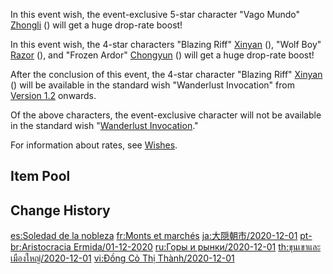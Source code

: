 {{Wish
|name              = Gentry of Hermitage 2020-12-01
|image             = Gentry of Hermitage 2020-12-01.png
|type              = Character Event
|duration          = event
|time_start        = 2020-12-01 18:00:00
|time_end          = 2020-12-22 14:59:59
|link              = https://genshin.hoyoverse.com/en/news/detail/6998
|preceding         = Farewell of Snezhnaya/2020-11-11
|succeeding        = Secretum Secretorum/2020-12-23
|alongside         = Epitome Invocation/2020-12-01
|next              = Gentry of Hermitage/2021-04-28
}}
In this event wish, the event-exclusive 5-star character "Vago Mundo" [[Zhongli]] ({{Geo}}) will get a huge drop-rate boost!

In this event wish, the 4-star characters "Blazing Riff" [[Xinyan]] ({{Pyro}}), "Wolf Boy" [[Razor]] ({{Electro}}), and "Frozen Ardor" [[Chongyun]] ({{Cryo}}) will get a huge drop-rate boost!

After the conclusion of this event, the 4-star character "Blazing Riff" [[Xinyan]] ({{Pyro}}) will be available in the standard wish "Wanderlust Invocation" from [[Version 1.2]] onwards.

Of the above characters, the event-exclusive character will not be available in the standard wish "[[Wanderlust Invocation]]."

For information about rates, see [[Wishes]].

==Item Pool==
{{Wish Pool
|^Zhongli
|^Xinyan
|^Razor
|^Chongyun
|Diluc
|Jean
|Keqing
|Mona
|Qiqi
|Barbara
|Beidou
|Bennett
|Fischl
|Ningguang
|Noelle
|Sucrose
|Xiangling
|Xingqiu
|Dragon's Bane
|Eye of Perception
|Favonius Codex
|Favonius Greatsword
|Favonius Lance
|Favonius Sword
|Favonius Warbow
|Lion's Roar
|Rainslasher
|Rust
|Sacrificial Bow
|Sacrificial Fragments
|Sacrificial Greatsword
|Sacrificial Sword
|The Bell
|The Flute
|The Stringless
|The Widsith
|Black Tassel
|Bloodtainted Greatsword
|Cool Steel
|Debate Club
|Emerald Orb
|Ferrous Shadow
|Harbinger of Dawn
|Magic Guide
|Raven Bow
|Sharpshooter's Oath
|Skyrider Sword
|Slingshot
|Thrilling Tales of Dragon Slayers
}}

==Change History==
{{Change History|1.1}}
<!--
==References==
{{Reflist}}-->

[[es:Soledad de la nobleza]]
[[fr:Monts et marchés]]
[[ja:大隠朝市/2020-12-01]]
[[pt-br:Aristocracia Ermida/01-12-2020]]
[[ru:Горы и рынки/2020-12-01]]
[[th:ขุนเขาและเมืองใหญ่/2020-12-01]]
[[vi:Đồng Cỏ Thị Thành/2020-12-01]]